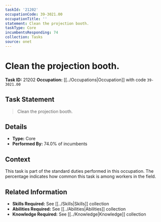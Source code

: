 ```yaml
---
taskId: '21202'
occupationCode: 39-3021.00
occupationTitle: ''
statement: Clean the projection booth.
taskType: Core
incumbentsResponding: 74
collection: Tasks
source: onet
---
```

# Clean the projection booth.

**Task ID:** 21202
**Occupation:** [[../Occupations|Occupation]] with code `39-3021.00`

## Task Statement

> Clean the projection booth.

## Details

- **Type:** Core
- **Performed By:** 74.0% of incumbents

## Context

This task is part of the standard duties performed in this occupation. The percentage indicates how common this task is among workers in the field.

## Related Information

- **Skills Required:** See [[../Skills|Skills]] collection
- **Abilities Required:** See [[../Abilities|Abilities]] collection
- **Knowledge Required:** See [[../Knowledge|Knowledge]] collection

